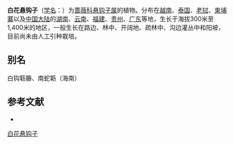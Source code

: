 {{Speciesbox
| name = 白花悬钩子
| status = 
| status_system = 
| image =
| genus = Rubus
| species = leucanthus
| authority = Hance
}}

'''白花悬钩子'''（[[学名|学名]]：{{lang|la|''Rubus leucanthus''}}）为[[蔷薇科|蔷薇科]][[悬钩子属|悬钩子属]]的植物。分布在[[越南|越南]]、[[泰国|泰国]]、[[老挝|老挝]]、[[柬埔寨|柬埔寨]]以及[[中国大陆|中国大陆]]的[[湖南|湖南]]、[[云南|云南]]、[[福建|福建]]、[[贵州|贵州]]、[[广东|广东]]等地，生长于海拔300米至1,400米的地区，一般生长在路边、林中、开阔地、疏林中、沟边灌丛中和阳坡，目前尚未由人工引种栽培。

== 别名 ==
白钩簕籐、南蛇簕（海南）

== 参考文献 ==
<div class="references-small">
* {{cite web| url =http://www.bioinfo.cn/db05/KmzwSpecies.php?action=view&id=19296| title =白花悬钩子| work =《中国高等植物数据库全库》| publisher =中国科学院微生物研究所| author =昆明植物研究所| accessdate =2009-02-25| deadurl =yes| archiveurl =https://web.archive.org/web/20160305070517/http://www.bioinfo.cn/db05/KmzwSpecies.php?action=view&id=19296| archivedate =2016-03-05}}
</div>
{{Taxonbar|from=Q15228601}}

[[Category:悬钩子属|白花悬钩子]]


{{植物小作品}}